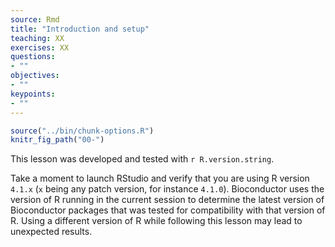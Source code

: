 ```yaml
---
source: Rmd
title: "Introduction and setup"
teaching: XX
exercises: XX
questions:
- ""
objectives:
- ""
keypoints:
- ""
---
```


```r
source("../bin/chunk-options.R")
knitr_fig_path("00-")
```

This lesson was developed and tested with `r R.version.string`.

Take a moment to launch RStudio and verify that you are using R version `4.1.x` (`x` being any patch version, for instance `4.1.0`).
Bioconductor uses the version of R running in the current session to determine the latest version of Bioconductor packages that was tested for compatibility with that version of R.
Using a different version of R while following this lesson may lead to unexpected results.
